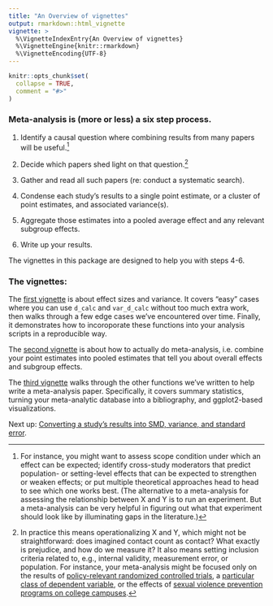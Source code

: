 ```yaml
---
title: "An Overview of vignettes"
output: rmarkdown::html_vignette
vignette: >
  %\VignetteIndexEntry{An Overview of vignettes}
  %\VignetteEngine{knitr::rmarkdown}
  %\VignetteEncoding{UTF-8}
---
```


```r
knitr::opts_chunk$set(
  collapse = TRUE,
  comment = "#>"
)
```

### Meta-analysis is (more or less) a six step process.

1)  Identify a causal question where combining results from many papers will be useful.[^1]

2)  Decide which papers shed light on that question.[^2]

3)  Gather and read all such papers (re: conduct a systematic search).

4)  Condense each study's results to a single point estimate, or a cluster of point estimates, and associated variance(s).

5)  Aggregate those estimates into a pooled average effect and any relevant subgroup effects.

6)  Write up your results.

[^1]: For instance, you might want to assess scope condition under which an effect can be expected; identify cross-study moderators that predict population- or setting-level effects that can be expected to strengthen or weaken effects; or put multiple theoretical approaches head to head to see which one works best. (The alternative to a meta-analysis for assessing the relationship between X and Y is to run an experiment. But a meta-analysis can be very helpful in figuring out what that experiment should look like by illuminating gaps in the literature.)

[^2]: In practice this means operationalizing X and Y, which might not be straightforward: does imagined contact count as contact? What exactly is prejudice, and how do we measure it? It also means setting inclusion criteria related to, e.g., internal validity, measurement error, or population. For instance, your meta-analysis might be focused only on the results of [policy-relevant randomized controlled trials](https://www.cambridge.org/core/journals/behavioural-public-policy/article/contact-hypothesis-reevaluated/142C913E7FA9E121277B29E994124EC5), a [particular class of dependent variable](https://osf.io/a7g95/), or the effects of [sexual violence prevention programs on college campuses](https://www.jahonline.org/article/S1054-139X(23)00117-9/abstract).

The vignettes in this package are designed to help you with steps 4-6.

### The vignettes:

The [first vignette](d-calc-vignette.html) is about effect sizes and variance. It covers "easy" cases where you can use `d_calc` and `var_d_calc` without too much extra work, then walks through a few edge cases we've encountered over time. Finally, it demonstrates how to incoroporate these functions into your analysis scripts in a reproducible way.

The [second vignette](meta-analysis-vignette.html) is about how to actually do meta-analysis, i.e. combine your point estimates into pooled estimates that tell you about overall effects and subgroup effects.

The [third vignette](writing-metas-vignette.html) walks through the other functions we've written to help write a meta-analysis paper. Specifically, it covers summary statistics, turning your meta-analytic database into a bibliography, and ggplot2-based visualizations.

Next up: [Converting a study's results into SMD, variance, and standard error](d-calc-vignette.html).
